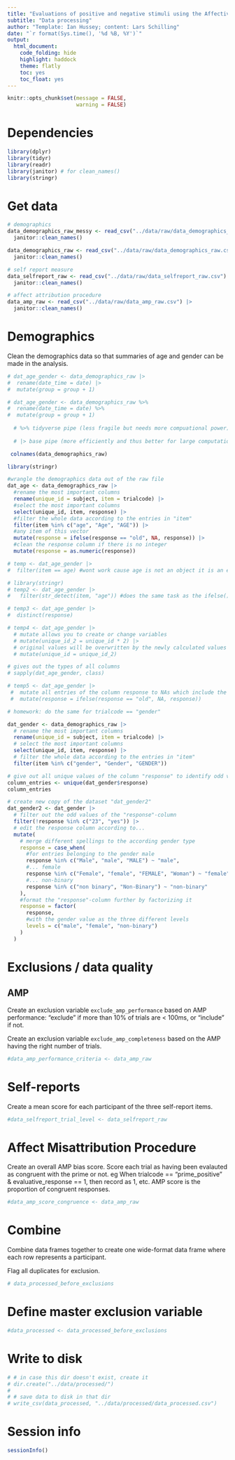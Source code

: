 ```yaml
---
title: "Evaluations of positive and negative stimuli using the Affective Misattribution Procedure (AMP) and self-reports"
subtitle: "Data processing"
author: "Template: Ian Hussey; content: Lars Schilling"
date: "`r format(Sys.time(), '%d %B, %Y')`"
output:
  html_document:
    code_folding: hide
    highlight: haddock
    theme: flatly
    toc: yes
    toc_float: yes
---
```


```r

knitr::opts_chunk$set(message = FALSE,
                      warning = FALSE)

```

# Dependencies

```r

library(dplyr)
library(tidyr)
library(readr)
library(janitor) # for clean_names()
library(stringr)

```

# Get data

```r

# demographics
data_demographics_raw_messy <- read_csv("../data/raw/data_demographics_raw_messy.csv", skip = 2) |>
  janitor::clean_names()

data_demographics_raw <- read_csv("../data/raw/data_demographics_raw.csv") |>
  janitor::clean_names()

# self report measure
data_selfreport_raw <- read_csv("../data/raw/data_selfreport_raw.csv") |>
  janitor::clean_names()

# affect attribution procedure
data_amp_raw <- read_csv("../data/raw/data_amp_raw.csv") |>
  janitor::clean_names()

```

# Demographics

Clean the demographics data so that summaries of age and gender can be made in the analysis.

```r

# dat_age_gender <- data_demographics_raw |> 
#  rename(date_time = date) |> 
#  mutate(group = group + 1)

# dat_age_gender <- data_demographics_raw %>%
#  rename(date_time = date) %>%
#  mutate(group = group + 1)
  
  # %>% tidyverse pipe (less fragile but needs more compuational power)
  
  # |> base pipe (more efficiently and thus better for large computation)

 colnames(data_demographics_raw)

library(stringr)

#wrangle the demographics data out of the raw file
dat_age <- data_demographics_raw |> 
  #rename the most important columns
  rename(unique_id = subject, item = trialcode) |> 
  #select the most important columns
  select(unique_id, item, response) |> 
  #filter the whole data according to the entries in "item"
  filter(item %in% c("age", "Age", "AGE")) |>
  #any item of this vector
  mutate(response = ifelse(response == "old", NA, response)) |> 
  #clean the response column if there is no integer
  mutate(response = as.numeric(response))

# temp <- dat_age_gender |> 
#  filter(item == age) #wont work cause age is not an object it is an entry in the column

# library(stringr)
# temp2 <- dat_age_gender |> 
#   filter(str_detect(item, "age")) #does the same task as the ifelse()-function above

# temp3 <- dat_age_gender |> 
#  distinct(response)

# temp4 <- dat_age_gender |> 
  # mutate allows you to create or change variables
  # mutate(unique_id_2 = unique_id * 2) |> 
  # original values will be overwritten by the newly calculated values
  # mutate(unique_id = unique_id_2)

# gives out the types of all columns
# sapply(dat_age_gender, class)

# temp5 <- dat_age_gender |> 
 #  mutate all entries of the column response to NAs which include the data entry "old" in the first place
 #  mutate(response = ifelse(response == "old", NA, response))

# homework: do the same for trialcode == "gender"

dat_gender <- data_demographics_raw |> 
  # rename the most important columns
  rename(unique_id = subject, item = trialcode) |> 
  # select the most important columns
  select(unique_id, item, response) |> 
  # filter the whole data according to the entries in "item"
  filter(item %in% c("gender", "Gender", "GENDER"))

# give out all unique values of the column "response" to identify odd values
column_entries <- unique(dat_gender$response)
column_entries

# create new copy of the dataset "dat_gender2"
dat_gender2 <- dat_gender |> 
  # filter out the odd values of the "response"-column
  filter(!response %in% c("23", "yes")) |> 
  # edit the response column according to...
  mutate(
    # merge different spellings to the according gender type
    response = case_when(
      #for entries belonging to the gender male
      response %in% c("Male", "male", "MALE") ~ "male",
      #... female
      response %in% c("Female", "female", "FEMALE", "Woman") ~ "female",
      #... non-binary
      response %in% c("non binary", "Non-Binary") ~ "non-binary"
    ),
    #format the "response"-column further by factorizing it
    response = factor(
      response,
      #with the gender value as the three different levels
      levels = c("male", "female", "non-binary")
    )
  )

```

# Exclusions / data quality

## AMP

Create an exclusion variable `exclude_amp_performance` based on AMP performance: "exclude" if more than 10% of trials are < 100ms, or "include" if not.

Create an exclusion variable `exclude_amp_completeness` based on the AMP having the right number of trials.

```r

#data_amp_performance_criteria <- data_amp_raw 

```

# Self-reports

Create a mean score for each participant of the three self-report items.

```r

#data_selfreport_trial_level <- data_selfreport_raw 

```

# Affect Misattribution Procedure

Create an overall AMP bias score. Score each trial as having been evalauted as congruent with the prime or not. eg When trialcode == "prime_positive" & evaluative_response == 1, then record as 1, etc. AMP score is the proportion of congruent responses.

```r

#data_amp_score_congruence <- data_amp_raw 

```

# Combine 

Combine data frames together to create one wide-format data frame where each row represents a participant.

Flag all duplicates for exclusion.

```r

# data_processed_before_exclusions 

```

# Define master exclusion variable

```r

#data_processed <- data_processed_before_exclusions

```

# Write to disk

```r

# # in case this dir doesn't exist, create it
# dir.create("../data/processed/")
# 
# # save data to disk in that dir
# write_csv(data_processed, "../data/processed/data_processed.csv")

```

# Session info

```r

sessionInfo()

```


